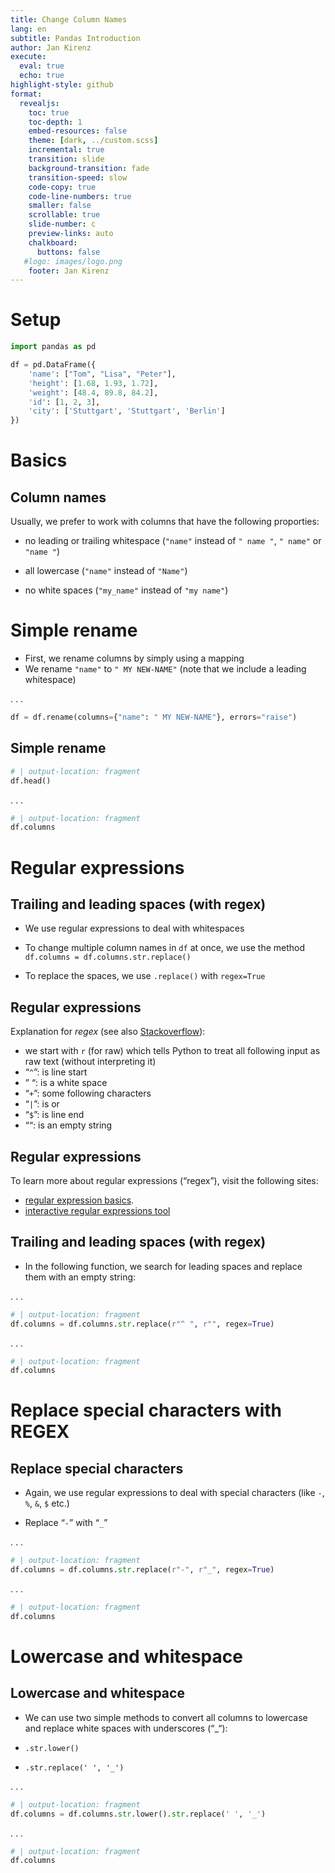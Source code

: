 ```yaml
---
title: Change Column Names
lang: en
subtitle: Pandas Introduction
author: Jan Kirenz
execute:
  eval: true
  echo: true
highlight-style: github
format:
  revealjs: 
    toc: true
    toc-depth: 1
    embed-resources: false
    theme: [dark, ../custom.scss]  
    incremental: true
    transition: slide
    background-transition: fade
    transition-speed: slow
    code-copy: true
    code-line-numbers: true
    smaller: false
    scrollable: true
    slide-number: c
    preview-links: auto
    chalkboard: 
      buttons: false
   #logo: images/logo.png
    footer: Jan Kirenz
---
```




# Setup

```python
import pandas as pd

df = pd.DataFrame({
    'name': ["Tom", "Lisa", "Peter"],
    'height': [1.68, 1.93, 1.72],
    'weight': [48.4, 89.8, 84.2],
    'id': [1, 2, 3],
    'city': ['Stuttgart', 'Stuttgart', 'Berlin']
})
```


# Basics

## Column names

Usually, we prefer to work with columns that have the following proporties:


- no leading or trailing whitespace (`"name"` instead of `" name "`, `" name"` or `"name "`)


- all lowercase (`"name"` instead of `"Name"`)


- no white spaces (`"my_name"` instead of `"my name"`)

# Simple rename

- First, we rename columns by simply using a mapping
- We rename `"name"` to `" MY NEW-NAME"` (note that we include a leading whitespace)

. . .

```python
df = df.rename(columns={"name": " MY NEW-NAME"}, errors="raise")
```

## Simple rename


```python
# | output-location: fragment
df.head()
```


. . .

```python
# | output-location: fragment
df.columns
```


# Regular expressions

## Trailing and leading spaces (with regex)

- We use regular expressions to deal with whitespaces

- To change multiple column names in `df` at once, we use the method `df.columns = df.columns.str.replace()` 

- To replace the spaces, we use `.replace()` with `regex=True`


## Regular expressions

Explanation for *regex* (see also [Stackoverflow](https://stackoverflow.com/a/67466222)):

- we start with `r` (for raw) which tells Python to treat all following input as raw text (without interpreting it)
- "`^`": is line start
- " ": is a white space
- "`+`": some following characters
- "`|`": is or
- "`$`": is line end
- "": is an empty string 

## Regular expressions

To learn more about regular expressions ("regex"), visit the following sites:

- [regular expression basics](https://www.w3schools.com/python/python_regex.asp).
- [interactive regular expressions tool](https://regex101.com/)

## Trailing and leading spaces (with regex)

- In the following function, we search for leading spaces and replace them with an empty string:

. . .

```python
# | output-location: fragment
df.columns = df.columns.str.replace(r"^ ", r"", regex=True)
```

. . .


```python
# | output-location: fragment
df.columns
```

# Replace special characters with REGEX

## Replace special characters


- Again, we use regular expressions to deal with special characters (like `-`, `%`, `&`, `$` etc.)

- Replace "`-`" with "`_`"

. . .

```python
# | output-location: fragment
df.columns = df.columns.str.replace(r"-", r"_", regex=True)

```

. . .

```python
# | output-location: fragment
df.columns
```

# Lowercase and whitespace

## Lowercase and whitespace


- We can use two simple methods to convert all columns to lowercase and replace white spaces with underscores ("_"):

- `.str.lower()`


- `.str.replace(' ', '_')`

. . .

```python
# | output-location: fragment
df.columns = df.columns.str.lower().str.replace(' ', '_')
```


. . .

```python
# | output-location: fragment
df.columns
```

